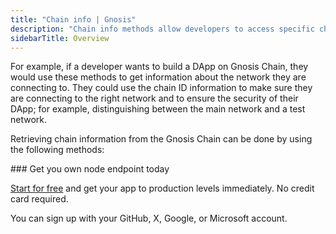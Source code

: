 ---
title: "Chain info | Gnosis"
description: "Chain info methods allow developers to access specific chain details. This information is important to developers to get information about the blockchain network they are connected to."
sidebarTitle: Overview
---

For example, if a developer wants to build a DApp on Gnosis Chain, they would use these methods to get information about the network they are connecting to. They could use the chain ID information to make sure they are connecting to the right network and to ensure the security of their DApp; for example, distinguishing between the main network and a test network.

Retrieving chain information from the Gnosis Chain can be done by using the following methods:

<CardGroup cols={2}>
  <Card title="eth_chainId" icon="angle-right" iconType="solid" href="/reference/gnosis_node_api/chain_info/eth_chainId" horizontal/>
  <Card title="eth_syncing" icon="angle-right" iconType="solid" href="/reference/gnosis_node_api/chain_info/eth_syncing" horizontal/>
</CardGroup>

<Check>
  ### Get you own node endpoint today

  [Start for free](https://console.chainstack.com/) and get your app to production levels immediately. No credit card required.

  You can sign up with your GitHub, X, Google, or Microsoft account.
</Check>
